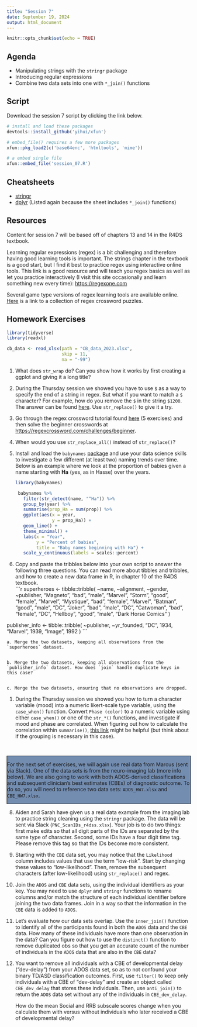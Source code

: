 ```yaml
---
title: "Session 7"
date: September 19, 2024
output: html_document
---
```


```r
knitr::opts_chunk$set(echo = TRUE)
```

## Agenda

* Manipulating strings with the `stringr` package
* Introducing regular expressions
* Combine two data sets into one with `*_join()` functions


## Script

Download the session 7 script by clicking the link below.

```r

# install and load these packages
devtools::install_github('yihui/xfun')

# embed_file() requires a few more packages
xfun::pkg_load2(c('base64enc', 'htmltools', 'mime'))
```



```r
# a embed single file
xfun::embed_file('session_07.R')
```


## Cheatsheets

* [stringr](https://rstudio.github.io/cheatsheets/strings.pdf)
* [dplyr](https://rstudio.github.io/cheatsheets/data-transformation.pdf) (Listed again because the sheet includes `*_join()` functions)

<!-- * [regex](https://adprice.fedorapeople.org/regular-expressions-cheat-sheet-v1.pdf) -->

## Resources

Content for session 7 will be based off of chapters 13 and 14 in the R4DS textbook. 

Learning regular expressions (regex) is a bit challenging and therefore having good learning tools is important. The strings chapter in the textbook is a good start, but I find it best to practice regex using interactive online tools. This link is a good resource and will teach you regex basics as well as let you practice interactively (I visit this site occasionally and learn something new every time): [https://regexone.com](https://regexone.com)

Several game type versions of regex learning tools are available online. [Here](https://regexcrossword.com) is a link to a collection of regex crossword puzzles. 

## Homework Exercises

```r
library(tidyverse)
library(readxl)

cb_data <- read_xlsx(path = "CB_data_2023.xlsx",
                     skip = 11,
                     na = "-99")

```


1. What does `str_wrap` do? Can you show how it works by first creating a ggplot and giving it a long title? 

1. During the Thursday session we showed you have to use `$` as a way to specify the end of a string in regex. But what if you want to match a `$` character? For example, how do you remove the `$` in the string `$1200`. The answer can be found [here](https://stackoverflow.com/questions/27721008/how-do-i-deal-with-special-characters-like-in-my-regex). Use `str_replace()` to give it a try. 

1. Go through the regex crossword tutorial found [here](https://regexcrossword.com/tutorial/1) (5 exercises) and then solve the beginner crosswords at [https://regexcrossword.com/challenges/beginner](https://regexcrossword.com/challenges/beginner).

1. When would you use `str_replace_all()` instead of `str_replace()`?
 
1. Install and load the `babynames` [package](https://github.com/hadley/babynames) and use your data science skills to investigate a few different (at least two) naming trends over time. Below is an example where we look at the proportion of babies given a name starting with **Ha** (yes, as in Hasse) over the years. 

    ```r
    library(babynames)
    
     babynames %>% 
       filter(str_detect(name, "^Ha")) %>% 
       group_by(year) %>% 
       summarise(prop_Ha = sum(prop)) %>% 
       ggplot(aes(x = year,
                  y = prop_Ha)) +
       geom_line() +
       theme_minimal() +
       labs(x = "Year",
            y = "Percent of babies",
            title = "Baby names beginning with Ha") +
       scale_y_continuous(labels = scales::percent)
    ```

1. Copy and paste the tribbles below into your own script to answer the following three questions. You can read more about tibbles and tribbles, and how to create a new data frame in R, in chapter 10 of the R4DS textbook.  
    ```r
    
    superheroes <- tibble::tribble(
           ~name, ~alignment,  ~gender,          ~publisher,
       "Magneto",      "bad",   "male",            "Marvel",
         "Storm",     "good", "female",            "Marvel",
      "Mystique",      "bad", "female",            "Marvel",
        "Batman",     "good",   "male",                "DC",
         "Joker",      "bad",   "male",                "DC",
      "Catwoman",      "bad", "female",                "DC",
       "Hellboy",     "good",   "male", "Dark Horse Comics"
      )
    
publisher_info <- tibble::tribble(
      ~publisher, ~yr_founded,
            "DC",       1934,
        "Marvel",       1939,
         "Image",       1992
      )
    ```
    
    a. Merge the two datasets, keeping all observations from the `superheroes` dataset.
    

    b. Merge the two datasets, keeping all observations from the `publisher_info` dataset. How does `join` handle duplicate keys in this case?
    

    c. Merge the two datasets, ensuring that no observations are dropped. 
    
1. During the Thursday session we showed you how to turn a character variable (mood) into a numeric likert-scale type variable, using the `case_when()` function. Convert `Phase (color)` to a numeric variable using either `case_when()` or one of the `str_*()` functions, and investigate if mood and phase are correlated. When figuring out how to calculate the correlation within `summarise()`, [this link](https://www.statology.org/correlation-by-group-in-r/) might be helpful (but think about if the grouping is necessary in this case).    

<br>

<style>
div.alert {
background-color: #738DB1;
border: 1px solid black;
}

</style>


<div class="alert alert-info">
For the next set of exercises, we will again use real data from Marcus (sent via Slack). One of the data sets is from the neuro-imaging lab (more info below). We are also going to work with both ADOS-derived classifications and subsequent clinician's best estimates (CBEs) of diagnostic outcome. To do so, you will need to reference two data sets: `ADOS_HW7.xlsx` and `CBE_HW7.xlsx`.
</div>


8. Aiden and Sarah have given us a real data example from the imaging lab to practice string cleaning using the `stringr` package. The data will be sent via Slack (`PNC_ScanIDs_r4dss.xlsx`). Your job is to do two things: first make edits so that all digit parts of the IDs are separated by the same type of character. Second, some IDs have a four digit time tag. Please remove this tag so that the IDs become more consistent.

9. Starting with the `CBE` data set, you may notice that the `Likelihood` column includes values that use the term "low-risk". Start by changing these values to "low-likelihood". Then, remove the subsequent characters (after low-likelihood) using `str_replace()` and regex.
    
10. Join the `ADOS` and `CBE` data sets, using the individual identifiers as your key. You may need to use `dplyr` and `stringr` functions to rename columns and/or match the structure of each individual identifier before joining the two data frames. Join in a way so that the information in the `CBE` data is added to `ADOS`.

11. Let's evaluate how our data sets overlap. Use the `inner_join()` function to identify all of the participants found in both the `ADOS` data and the `CBE` data. How many of these individuals have more than one observation in the data? Can you figure out how to use the `distinct()` function to remove duplicated obs so that you get an accurate count of the number of individuals in the `ADOS` data that are also in the `CBE` data? 

12. You want to remove all individuals with a CBE of developmental delay ("dev-delay") from your ADOS data set, so as to not confound your binary TD/ASD classification outcomes. First, use `filter()` to keep only individuals with a CBE of "dev-delay" and create an object called `CBE_dev_delay` that stores these individuals. Then, use `anti_join()` to return the `ADOS` data set without any of the individuals in `CBE_dev_delay`.

    How do the mean Social and RRB subscale scores change when you calculate them with versus without individuals who later received a CBE of developmental delay?

